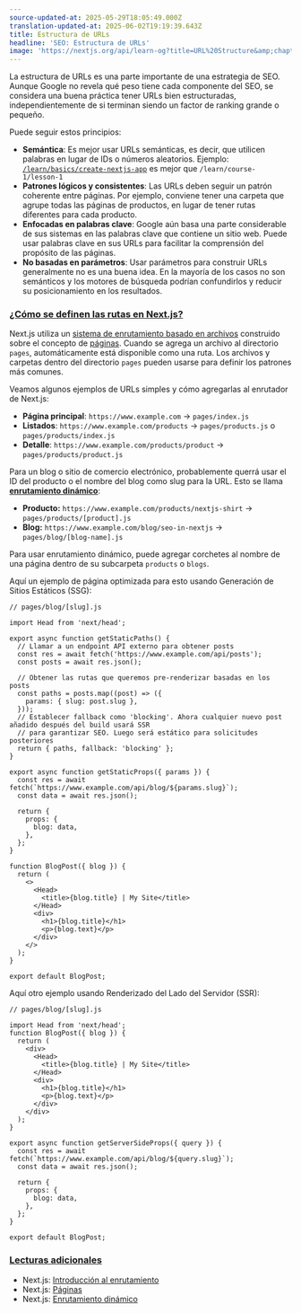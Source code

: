 ```yaml
---
source-updated-at: 2025-05-29T18:05:49.000Z
translation-updated-at: 2025-06-02T19:19:39.643Z
title: Estructura de URLs
headline: 'SEO: Estructura de URLs'
image: 'https://nextjs.org/api/learn-og?title=URL%20Structure&amp;chapter=13'
---
```


La estructura de URLs es una parte importante de una estrategia de SEO. Aunque Google no revela qué peso tiene cada componente del SEO, se considera una buena práctica tener URLs bien estructuradas, independientemente de si terminan siendo un factor de ranking grande o pequeño.

Puede seguir estos principios:

*   **Semántica**: Es mejor usar URLs semánticas, es decir, que utilicen palabras en lugar de IDs o números aleatorios. Ejemplo: [`/learn/basics/create-nextjs-app`](/learn/basics/create-nextjs-app) es mejor que `/learn/course-1/lesson-1`
*   **Patrones lógicos y consistentes**: Las URLs deben seguir un patrón coherente entre páginas. Por ejemplo, conviene tener una carpeta que agrupe todas las páginas de productos, en lugar de tener rutas diferentes para cada producto.
*   **Enfocadas en palabras clave**: Google aún basa una parte considerable de sus sistemas en las palabras clave que contiene un sitio web. Puede usar palabras clave en sus URLs para facilitar la comprensión del propósito de las páginas.
*   **No basadas en parámetros**: Usar parámetros para construir URLs generalmente no es una buena idea. En la mayoría de los casos no son semánticos y los motores de búsqueda podrían confundirlos y reducir su posicionamiento en los resultados.

### [¿Cómo se definen las rutas en Next.js?](#how-are-routes-defined-in-nextjs)

Next.js utiliza un [sistema de enrutamiento basado en archivos](/docs/routing/introduction) construido sobre el concepto de [páginas](/docs/basic-features/pages). Cuando se agrega un archivo al directorio `pages`, automáticamente está disponible como una ruta. Los archivos y carpetas dentro del directorio `pages` pueden usarse para definir los patrones más comunes.

Veamos algunos ejemplos de URLs simples y cómo agregarlas al enrutador de Next.js:

*   **Página principal**: `https://www.example.com` → `pages/index.js`
*   **Listados**: `https://www.example.com/products` → `pages/products.js` o `pages/products/index.js`
*   **Detalle**: `https://www.example.com/products/product` → `pages/products/product.js`

Para un blog o sitio de comercio electrónico, probablemente querrá usar el ID del producto o el nombre del blog como slug para la URL. Esto se llama [**enrutamiento dinámico**](/docs/routing/dynamic-routes):

*   **Producto:** `https://www.example.com/products/nextjs-shirt` → `pages/products/[product].js`
*   **Blog:** `https://www.example.com/blog/seo-in-nextjs` → `pages/blog/[blog-name].js`

Para usar enrutamiento dinámico, puede agregar corchetes al nombre de una página dentro de su subcarpeta `products` o `blogs`.

Aquí un ejemplo de página optimizada para esto usando Generación de Sitios Estáticos (SSG):

```
// pages/blog/[slug].js
 
import Head from 'next/head';
 
export async function getStaticPaths() {
  // Llamar a un endpoint API externo para obtener posts
  const res = await fetch('https://www.example.com/api/posts');
  const posts = await res.json();
 
  // Obtener las rutas que queremos pre-renderizar basadas en los posts
  const paths = posts.map((post) => ({
    params: { slug: post.slug },
  }));
  // Establecer fallback como 'blocking'. Ahora cualquier nuevo post añadido después del build usará SSR
  // para garantizar SEO. Luego será estático para solicitudes posteriores
  return { paths, fallback: 'blocking' };
}
 
export async function getStaticProps({ params }) {
  const res = await fetch(`https://www.example.com/api/blog/${params.slug}`);
  const data = await res.json();
 
  return {
    props: {
      blog: data,
    },
  };
}
 
function BlogPost({ blog }) {
  return (
    <>
      <Head>
        <title>{blog.title} | My Site</title>
      </Head>
      <div>
        <h1>{blog.title}</h1>
        <p>{blog.text}</p>
      </div>
    </>
  );
}
 
export default BlogPost;
```

Aquí otro ejemplo usando Renderizado del Lado del Servidor (SSR):

```
// pages/blog/[slug].js
 
import Head from 'next/head';
function BlogPost({ blog }) {
  return (
    <div>
      <Head>
        <title>{blog.title} | My Site</title>
      </Head>
      <div>
        <h1>{blog.title}</h1>
        <p>{blog.text}</p>
      </div>
    </div>
  );
}
 
export async function getServerSideProps({ query }) {
  const res = await fetch(`https://www.example.com/api/blog/${query.slug}`);
  const data = await res.json();
 
  return {
    props: {
      blog: data,
    },
  };
}
 
export default BlogPost;
```

### [Lecturas adicionales](#further-reading)

*   Next.js: [Introducción al enrutamiento](/docs/routing/introduction)
*   Next.js: [Páginas](/docs/basic-features/pages)
*   Next.js: [Enrutamiento dinámico](/docs/routing/dynamic-routes)